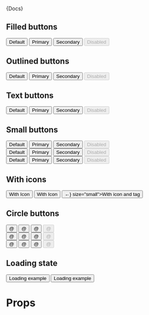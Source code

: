 


<Meta title="Components|Buttons" component={Button} />

<Description>{Docs}</Description>

## Filled buttons

<Preview>
  <Story name="Filled" parameters={{ decorators: [withKnobs,withA11y] }}>
    <div class="row-items">
      <Button isLoading={knobButtonLoading()}>Default</Button>
      <Button isLoading={knobButtonLoading()} color="primary">Primary</Button>
      <Button isLoading={knobButtonLoading()} color="secondary">Secondary</Button>
      <Button isLoading={knobButtonLoading()} disabled>Disabled</Button>
    </div>
  </Story>
</Preview>

## Outlined buttons

<Preview>
  <Story name="Outlined" parameters={{ decorators: [withKnobs,withA11y] }}>
    <div class="row-items">
      <Button isLoading={knobButtonLoading()} variant="outlined">Default</Button>
      <Button isLoading={knobButtonLoading()} color="primary" variant="outlined">
        Primary
      </Button>
      <Button isLoading={knobButtonLoading()} color="secondary" variant="outlined">
        Secondary
      </Button>
      <Button isLoading={knobButtonLoading()} disabled variant="outlined">
        Disabled
      </Button>
    </div>
  </Story>
</Preview>

## Text buttons

<Preview>
  <Story name="Text" parameters={{ decorators: [withKnobs,withA11y] }}>
    <div class="row-items">
      <Button isLoading={knobButtonLoading()} variant="text">Default</Button>
      <Button isLoading={knobButtonLoading()} color="primary" variant="text">
        Primary
      </Button>
      <Button isLoading={knobButtonLoading()} color="secondary" variant="text">
        Secondary
      </Button>
      <Button isLoading={knobButtonLoading()} disabled variant="text">
        Disabled
      </Button>
    </div>
  </Story>
</Preview>

## Small buttons

<Preview>
  <Story name="Small" parameters={{ decorators: [withKnobs,withA11y] }}>
    <div>
      <div class="row-items">
        <Button isLoading={knobButtonLoading()} size="small">Default</Button>
        <Button isLoading={knobButtonLoading()} color="primary" size="small">
          Primary
        </Button>
        <Button isLoading={knobButtonLoading()} color="secondary" size="small">
          Secondary
        </Button>
        <Button isLoading={knobButtonLoading()} size="small" disabled>
          Disabled
        </Button>
      </div>
      <div class="row-items">
        <Button isLoading={knobButtonLoading()} size="small" variant="outlined">Default</Button>
        <Button isLoading={knobButtonLoading()} color="primary" variant="outlined" size="small">
          Primary
        </Button>
        <Button isLoading={knobButtonLoading()} color="secondary" variant="outlined" size="small">
          Secondary
        </Button>
        <Button isLoading={knobButtonLoading()} size="small" variant="outlined" disabled>
          Disabled
        </Button>
      </div>
      <div class="row-items">
        <Button isLoading={knobButtonLoading()} size="small" variant="text">Default</Button>
        <Button isLoading={knobButtonLoading()} color="primary" variant="text" size="small">
          Primary
        </Button>
        <Button isLoading={knobButtonLoading()} color="secondary" variant="text" size="small">
          Secondary
        </Button>
        <Button isLoading={knobButtonLoading()} size="small" variant="text" disabled>
          Disabled
        </Button>
      </div>
    </div>
  </Story>
</Preview>

## With icons

<Preview>
  <Story name="With icons" parameters={{ decorators: [withKnobs,withA11y] }}>
    <div class="row-items">
      <Button isLoading={knobButtonLoading()} startIcon="←" variant="outlined">With Icon</Button>
      <Button isLoading={knobButtonLoading()} endIcon="→" variant="outlined">With Icon</Button>
      <Button isLoading={knobButtonLoading()} startIcon={<span>←</span>} size="small">With icon and tag</Button>
    </div>
  </Story>
</Preview>

## Circle buttons

<Preview>
  <Story name="Circle" parameters={{ decorators: [withKnobs,withA11y] }}>
    <div>
      <div class="row-items">
        <Button isLoading={knobButtonLoading()} size={knobButtonSizes()} shape="circle">
          @
        </Button>
        <Button isLoading={knobButtonLoading()} color="primary" size={knobButtonSizes()} shape="circle">
          @
        </Button>
        <Button isLoading={knobButtonLoading()} color="secondary" size={knobButtonSizes()} shape="circle">
          @
        </Button>
        <Button isLoading={knobButtonLoading()} size={knobButtonSizes()} shape="circle" disabled>
          @
        </Button>
      </div>
      <div class="row-items">
        <Button isLoading={knobButtonLoading()} size={knobButtonSizes()} shape="circle" variant="outlined">@</Button>
        <Button isLoading={knobButtonLoading()} color="primary" variant="outlined" size={knobButtonSizes()} shape="circle">
          @
        </Button>
        <Button isLoading={knobButtonLoading()} color="secondary" variant="outlined" size={knobButtonSizes()} shape="circle">
          @
        </Button>
        <Button isLoading={knobButtonLoading()} size={knobButtonSizes()} shape="circle" variant="outlined" disabled>
          @
        </Button>
      </div>
      <div class="row-items">
        <Button isLoading={knobButtonLoading()} size={knobButtonSizes()} shape="circle" variant="text">@</Button>
        <Button isLoading={knobButtonLoading()} color="primary" variant="text" size={knobButtonSizes()} shape="circle">
          @
        </Button>
        <Button isLoading={knobButtonLoading()} color="secondary" variant="text" size={knobButtonSizes()} shape="circle">
          @
        </Button>
        <Button isLoading={knobButtonLoading()} size={knobButtonSizes()} shape="circle" variant="text" disabled>
          @
        </Button>
      </div>
    </div>
  </Story>
</Preview>

## Loading state

<Preview>
  <Story name="Loading state" parameters={{ decorators: [withKnobs,withA11y] }}>
    <div class="row-items">
      <Button isLoading={true} color="primary">Loading example</Button>
      <Button isLoading={true} color="secondary" size="small">Loading example</Button>
    </div>
  </Story>
</Preview>

# Props

<Props of={Button} />

